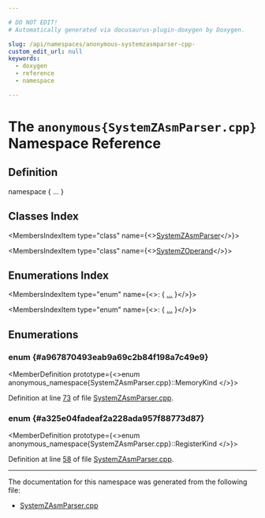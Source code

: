 ```yaml
---

# DO NOT EDIT!
# Automatically generated via docusaurus-plugin-doxygen by Doxygen.

slug: /api/namespaces/anonymous-systemzasmparser-cpp-
custom_edit_url: null
keywords:
  - doxygen
  - reference
  - namespace

---
```





# The `anonymous{SystemZAsmParser.cpp}` Namespace Reference

<DoxygenPage pluginConfig={pluginConfig}>



## Definition

<CodeBlock>namespace &#123; ... &#125;</CodeBlock>

## Classes Index

<MembersIndex>

<MembersIndexItem
  type="class"
  name={<><a href="/docs/api/classes/anonymous-namespace-systemzasmparser-cpp-/systemzasmparser">SystemZAsmParser</a></>}>
</MembersIndexItem>

<MembersIndexItem
  type="class"
  name={<><a href="/docs/api/classes/anonymous-namespace-systemzasmparser-cpp-/systemzoperand">SystemZOperand</a></>}>
</MembersIndexItem>

</MembersIndex>

## Enumerations Index

<MembersIndex>

<MembersIndexItem
  type="enum"
  name={<>:  &#123; <a href="#a967870493eab9a69c2b84f198a7c49e9">...</a> &#125;</>}>
</MembersIndexItem>

<MembersIndexItem
  type="enum"
  name={<>:  &#123; <a href="#a325e04fadeaf2a228ada957f88773d87">...</a> &#125;</>}>
</MembersIndexItem>

</MembersIndex>


<SectionDefinition>

## Enumerations

### enum  {#a967870493eab9a69c2b84f198a7c49e9}

<MemberDefinition
  prototype={<>enum anonymous_namespace&#123;SystemZAsmParser.cpp&#125;::MemoryKind </>}>

<EnumerationList title="Enumeration values">

<Link id="a967870493eab9a69c2b84f198a7c49e9ad08dbd42896a9d8a5e639b82463ca282" />
<EnumerationListItem name="BDMem">

</EnumerationListItem>

<Link id="a967870493eab9a69c2b84f198a7c49e9a3b4bf8b62c9fa7d0fb50f231f0e0c992" />
<EnumerationListItem name="BDXMem">

</EnumerationListItem>

<Link id="a967870493eab9a69c2b84f198a7c49e9a7aece02c19a6695e171c271c8498d47d" />
<EnumerationListItem name="BDLMem">

</EnumerationListItem>

<Link id="a967870493eab9a69c2b84f198a7c49e9ad8fecadb6cd4db1b3e5d879b179edc4a" />
<EnumerationListItem name="BDRMem">

</EnumerationListItem>

<Link id="a967870493eab9a69c2b84f198a7c49e9aff880170e6e607744224e05bc1201fd2" />
<EnumerationListItem name="BDVMem">

</EnumerationListItem>

<Link id="a967870493eab9a69c2b84f198a7c49e9a9ee56e068f483e37ef3fc3fdbefb19db" />
<EnumerationListItem name="LXAMem">

</EnumerationListItem>

</EnumerationList>

Definition at line <a href="/docs/api/files/lib/lib/target/lib/target/systemz/lib/target/systemz/asmparser/systemzasmparser-cpp/#l00073">73</a> of file <a href="/docs/api/files/lib/lib/target/lib/target/systemz/lib/target/systemz/asmparser/systemzasmparser-cpp">SystemZAsmParser.cpp</a>.
</MemberDefinition>

### enum  {#a325e04fadeaf2a228ada957f88773d87}

<MemberDefinition
  prototype={<>enum anonymous_namespace&#123;SystemZAsmParser.cpp&#125;::RegisterKind </>}>

<EnumerationList title="Enumeration values">

<Link id="a325e04fadeaf2a228ada957f88773d87a2625030067ecd3b50022f92e08b446e2" />
<EnumerationListItem name="GR32Reg">

</EnumerationListItem>

<Link id="a325e04fadeaf2a228ada957f88773d87a68d79b81526978dbe0712315893f5bfd" />
<EnumerationListItem name="GRH32Reg">

</EnumerationListItem>

<Link id="a325e04fadeaf2a228ada957f88773d87abf02d733ad4a0c94bfd5989725abe1b2" />
<EnumerationListItem name="GR64Reg">

</EnumerationListItem>

<Link id="a325e04fadeaf2a228ada957f88773d87a0df628529dc62b33b763c64aa2bb16f1" />
<EnumerationListItem name="GR128Reg">

</EnumerationListItem>

<Link id="a325e04fadeaf2a228ada957f88773d87a42c41f183eb08e1c80b0835e28c775b7" />
<EnumerationListItem name="FP32Reg">

</EnumerationListItem>

<Link id="a325e04fadeaf2a228ada957f88773d87a55926458c31866d584b8bbc56a198c61" />
<EnumerationListItem name="FP64Reg">

</EnumerationListItem>

<Link id="a325e04fadeaf2a228ada957f88773d87ad454000be78d8700119c060327219483" />
<EnumerationListItem name="FP128Reg">

</EnumerationListItem>

<Link id="a325e04fadeaf2a228ada957f88773d87af1474e020d6244f493ff4662c6609abb" />
<EnumerationListItem name="VR32Reg">

</EnumerationListItem>

<Link id="a325e04fadeaf2a228ada957f88773d87aa93dd08bdc52499b9788d2984833f971" />
<EnumerationListItem name="VR64Reg">

</EnumerationListItem>

<Link id="a325e04fadeaf2a228ada957f88773d87a52a1e6e3eef7bb0bfc8e9ede59dc1b8c" />
<EnumerationListItem name="VR128Reg">

</EnumerationListItem>

<Link id="a325e04fadeaf2a228ada957f88773d87abaa29668e19bea393f3577552035b0ab" />
<EnumerationListItem name="AR32Reg">

</EnumerationListItem>

<Link id="a325e04fadeaf2a228ada957f88773d87ac663155d4f902d877cb26c9d28687060" />
<EnumerationListItem name="CR64Reg">

</EnumerationListItem>

</EnumerationList>

Definition at line <a href="/docs/api/files/lib/lib/target/lib/target/systemz/lib/target/systemz/asmparser/systemzasmparser-cpp/#l00058">58</a> of file <a href="/docs/api/files/lib/lib/target/lib/target/systemz/lib/target/systemz/asmparser/systemzasmparser-cpp">SystemZAsmParser.cpp</a>.
</MemberDefinition>

</SectionDefinition>

<hr/>

The documentation for this namespace was generated from the following file:

<ul>
<li><a href="/docs/api/files/lib/lib/target/lib/target/systemz/lib/target/systemz/asmparser/systemzasmparser-cpp">SystemZAsmParser.cpp</a></li>
</ul>

</DoxygenPage>

